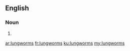 ==English==

===Noun===
{{head|en|plural}}

# {{plural of|lungworm|lang=en}}

[[ar:lungworms]]
[[fr:lungworms]]
[[ku:lungworms]]
[[my:lungworms]]